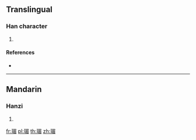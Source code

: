 {{character info/new}}
==Translingual==

===Han character===
{{Han char|rn=96|rad=玉|as=09|sn=13|four=17167|canj=MGAHU|ids=⿰𤣩眉}}

# {{defn|Han|sort=玉09}}

====References====
* {{Han ref|kx=0736.180|dkj=21097|dj=1147.190|hdz=21129.020|uh=7442|ud=29762|bh=DEBB|bd=57019}}

----

==Mandarin==

===Hanzi===
{{cmn-hanzi|pin=[[jiān]] ([[jian1]]), [[méi]] ([[mei2]])|wg=chien<sup>1</sup>, mei<sup>2</sup>}}

# {{defn|lang=cmn|sort=玉09}}

[[fr:瑂]]
[[pl:瑂]]
[[th:瑂]]
[[zh:瑂]]
